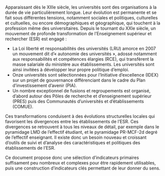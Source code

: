 Apparaissant dès le XIIIe siècle, les universités sont des organisations à la durée de vie particulièrement longue. Leur évolution est permanente et se fait sous différentes tensions, notamment sociales et politiques, culturelles et cultuelles, ou encore démographiques et géographique, qui touchent à la profession même des universitaires. Depuis le tournant du XXIe siècle, un mouvement de profonde transformation de l'Enseignement supérieur et rechercher (ESR) est engagé :

 - La Loi liberté et responsabilités des universités (LRU) amorce en 2007 un mouvement dit d'«\ autonomie des universités\ », adossé notamment aux responsabilités et compétences élargies (RCE), qui transfèrent la masse salariale du ministère aux établissements. Les universités sont ainsi invitées à développer leur propre politique d'emploi.
 - Onze universités sont sélectionnées pour l'Initiative d'excellence (IDEX) sur un projet de gouvernance différenciant dans le cadre du Plan d'investissement d'avenir (PIA).
 - Un nombre exceptionnel de fusions et regroupements est organisé, d'abord autour des Pôles de recherche et d'enseignement supérieur (PRES) puis des Communautés d'universités et d'établissements (COMUE).

Ces transformations conduisent à des évolutions structurelles locales qui favorisent les divergences entre les établissements de l'ESR. Ces divergences se retrouvent à tous les niveaux de détail, par exemple dans le pyramidage LMD de l'effectif étudiant, et le pyramidage PR-MCF-2d degré de l'effectif enseignant. Il existe donc un besoin nouveau et croissant d'outils de suivi et d'analyse des caractéristiques et politiques des établissements de l'ESR.

Ce document propose donc une sélection d'indicateurs primaires suffisament peu nombreux et complexes pour être rapidement utilisables, puis une construction d'indicateurs clés permettant de leur donner du sens.
